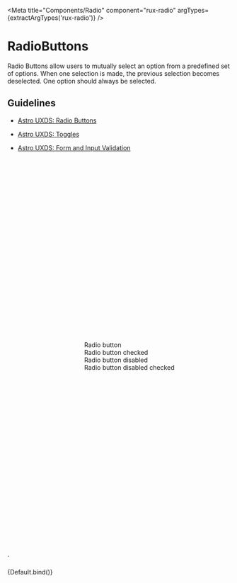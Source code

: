 

<Meta
    title="Components/Radio"
    component="rux-radio"
    argTypes={extractArgTypes('rux-radio')}
/>

# RadioButtons

Radio Buttons allow users to mutually select an option from a predefined set of options. When one selection is made, the previous selection becomes deselected. One option should always be selected.

## Guidelines

-   [Astro UXDS: Radio Buttons](https://www.astrouxds.com/ui-components/radio-button)
-   [Astro UXDS: Toggles](http://www.astrouxds.com/ui-components/toggle)
-   [Astro UXDS: Form and Input Validation](https://www.astrouxds.com/ui-components/validation)



    <div style="padding: 10vh 5vw; display: flex; justify-content: center;">
        <ul style="list-style:none;">
            <li>
                <rux-radio name="radio1c" value="one">Radio button</rux-radio>
            </li>
            <li>
                <rux-radio name="radio1c" value="two" checked
                    >Radio button checked</rux-radio
                >
            </li>
            <li>
                <rux-radio name="radio2c" value="three" disabled
                    >Radio button disabled</rux-radio
                >
            </li>
            <li>
                <rux-radio name="radio2c" value="four" checked disabled
                    >Radio button disabled checked</rux-radio
                >
            </li>
        </ul>
    </div>
`

<Canvas>
    <Story name="Default">
        {Default.bind()}
    </Story>
</Canvas>
